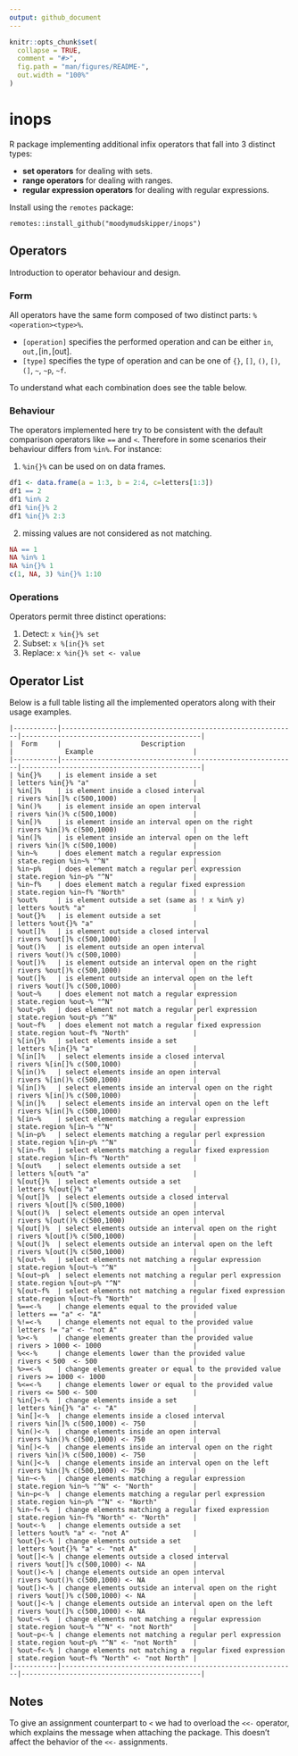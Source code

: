 ```yaml
---
output: github_document
---
```


<!-- README.md is generated from README.Rmd. Please edit that file -->

```r
knitr::opts_chunk$set(
  collapse = TRUE,
  comment = "#>",
  fig.path = "man/figures/README-",
  out.width = "100%"
)
```

# inops

R package implementing additional infix operators that fall into 3 distinct types:

* **set operators** for dealing with sets.
* **range operators** for dealing with ranges.
* **regular expression operators** for dealing with regular expressions.

Install using the `remotes` package:

```
remotes::install_github("moodymudskipper/inops")
```

## Operators

Introduction to operator behaviour and design.

### Form ###

All operators have the same form composed of two distinct parts: `%<operation><type>%`.

* `[operation]` specifies the performed operation and can be either `in`, `out, `[in`, `[out].
* `[type]` specifies the type of operation and can be one of `{}`, `[]`, `()`, `[)`, `(]`, `~`, `~p`, `~f`.

To understand what each combination does see the table below.

### Behaviour ###

The operators implemented here try to be consistent with the default comparison operators like `==` and `<`.
Therefore in some scenarios their behaviour differs from `%in%`.
For instance:

1) `%in{}%` can be used on on data frames.

```r
df1 <- data.frame(a = 1:3, b = 2:4, c=letters[1:3])
df1 == 2
df1 %in% 2
df1 %in{}% 2
df1 %in{}% 2:3
```

2) missing values are not considered as not matching.

```r
NA == 1
NA %in% 1
NA %in{}% 1
c(1, NA, 3) %in{}% 1:10
```

### Operations ###

Operators permit three distinct operations:

1. Detect: `x %in{}% set`
2. Subset: `x %[in{}% set`
3. Replace: `x %in{}% set <- value`

## Operator List ##

Below is a full table listing all the implemented operators along with their usage examples.

```
|-----------|-----------------------------------------------------------|---------------------------------------------|
|  Form     |                    Description                            |             Example                         |
|-----------|-----------------------------------------------------------|---------------------------------------------|
| %in{}%    | is element inside a set                                   | letters %in{}% "a"                          |
| %in[]%    | is element inside a closed interval                       | rivers %in[]% c(500,1000)                   |
| %in()%    | is element inside an open interval                        | rivers %in()% c(500,1000)                   |
| %in[)%    | is element inside an interval open on the right           | rivers %in[)% c(500,1000)                   |
| %in(]%    | is element inside an interval open on the left            | rivers %in(]% c(500,1000)                   |
| %in~%     | does element match a regular expression                   | state.region %in~% "^N"                     |
| %in~p%    | does element match a regular perl expression              | state.region %in~p% "^N"                    |
| %in~f%    | does element match a regular fixed expression             | state.region %in~f% "North"                 |
| %out%     | is element outside a set (same as ! x %in% y)             | letters %out% "a"                           |
| %out{}%   | is element outside a set                                  | letters %out{}% "a"                         |
| %out[]%   | is element outside a closed interval                      | rivers %out[]% c(500,1000)                  |
| %out()%   | is element outside an open interval                       | rivers %out()% c(500,1000)                  |
| %out[)%   | is element outside an interval open on the right          | rivers %out[)% c(500,1000)                  |
| %out(]%   | is element outside an interval open on the left           | rivers %out(]% c(500,1000)                  |
| %out~%    | does element not match a regular expression               | state.region %out~% "^N"                    |
| %out~p%   | does element not match a regular perl expression          | state.region %out~p% "^N"                   |
| %out~f%   | does element not match a regular fixed expression         | state.region %out~f% "North"                |
| %[in{}%   | select elements inside a set                              | letters %[in{}% "a"                         |
| %[in[]%   | select elements inside a closed interval                  | rivers %[in[]% c(500,1000)                  |
| %[in()%   | select elements inside an open interval                   | rivers %[in()% c(500,1000)                  |
| %[in[)%   | select elements inside an interval open on the right      | rivers %[in[)% c(500,1000)                  |
| %[in(]%   | select elements inside an interval open on the left       | rivers %[in(]% c(500,1000)                  |
| %[in~%    | select elements matching a regular expression             | state.region %[in~% "^N"                    |
| %[in~p%   | select elements matching a regular perl expression        | state.region %[in~p% "^N"                   |
| %[in~f%   | select elements matching a regular fixed expression       | state.region %[in~f% "North"                |
| %[out%    | select elements outside a set                             | letters %[out% "a"                          |
| %[out{}%  | select elements outside a set                             | letters %[out{}% "a"                        |
| %[out[]%  | select elements outside a closed interval                 | rivers %[out[]% c(500,1000)                 |
| %[out()%  | select elements outside an open interval                  | rivers %[out()% c(500,1000)                 |
| %[out[)%  | select elements outside an interval open on the right     | rivers %[out[)% c(500,1000)                 |
| %[out(]%  | select elements outside an interval open on the left      | rivers %[out(]% c(500,1000)                 |
| %[out~%   | select elements not matching a regular expression         | state.region %[out~% "^N"                   |
| %[out~p%  | select elements not matching a regular perl expression    | state.region %[out~p% "^N"                  |
| %[out~f%  | select elements not matching a regular fixed expression   | state.region %[out~f% "North"               |
| %==<-%    | change elements equal to the provided value               | letters == "a" <- "A"                       |
| %!=<-%    | change elements not equal to the provided value           | letters != "a" <- "not A"                   |
| %><-%     | change elements greater than the provided value           | rivers > 1000 <- 1000                       |
| %<<-%     | change elements lower than the provided value             | rivers < 500  <- 500                        |
| %>=<-%    | change elements greater or equal to the provided value    | rivers >= 1000 <- 1000                      |
| %<=<-%    | change elements lower or equal to the provided value      | rivers <= 500 <- 500                        |
| %in{}<-%  | change elements inside a set                              | letters %in{}% "a" <- "A"                   |
| %in[]<-%  | change elements inside a closed interval                  | rivers %in[]% c(500,1000) <- 750            |
| %in()<-%  | change elements inside an open interval                   | rivers %in()% c(500,1000) <- 750            |
| %in[)<-%  | change elements inside an interval open on the right      | rivers %in[)% c(500,1000) <- 750            |
| %in(]<-%  | change elements inside an interval open on the left       | rivers %in(]% c(500,1000) <- 750            |
| %in~<-%   | change elements matching a regular expression             | state.region %in~% "^N" <- "North"          |
| %in~p<-%  | change elements matching a regular perl expression        | state.region %in~p% "^N" <- "North"         |
| %in~f<-%  | change elements matching a regular fixed expression       | state.region %in~f% "North" <- "North"      |
| %out<-%   | change elements outside a set                             | letters %out% "a" <- "not A"                |
| %out{}<-% | change elements outside a set                             | letters %out{}% "a" <- "not A"              |
| %out[]<-% | change elements outside a closed interval                 | rivers %out[]% c(500,1000) <- NA            |
| %out()<-% | change elements outside an open interval                  | rivers %out()% c(500,1000) <- NA            |
| %out[)<-% | change elements outside an interval open on the right     | rivers %out[)% c(500,1000) <- NA            |
| %out(]<-% | change elements outside an interval open on the left      | rivers %out(]% c(500,1000) <- NA            |
| %out~<-%  | change elements not matching a regular expression         | state.region %out~% "^N" <- "not North"     |
| %out~p<-% | change elements not matching a regular perl expression    | state.region %out~p% "^N" <- "not North"    |
| %out~f<-% | change elements not matching a regular fixed expression   | state.region %out~f% "North" <- "not North" |
|-----------|-----------------------------------------------------------|---------------------------------------------|
```

## Notes ##

To give an assignment counterpart to `<` we had to overload the `<<-` operator, which explains the message when attaching the package.
This doesn't affect the behavior of the `<<-` assignments.

